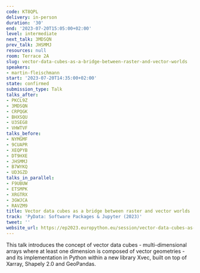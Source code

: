 ```yaml
---
code: KT8QPL
delivery: in-person
duration: '30'
end: '2023-07-20T15:05:00+02:00'
level: intermediate
next_talk: 3MDSQN
prev_talk: JHSMMJ
resources: null
room: Terrace 2A
slug: vector-data-cubes-as-a-bridge-between-raster-and-vector-worlds
speakers:
- martin-fleischmann
start: '2023-07-20T14:35:00+02:00'
state: confirmed
submission_type: Talk
talks_after:
- PKCL9Z
- 3MDSQN
- CRPQGK
- BHXSQU
- U3SEG8
- VHWTVF
talks_before:
- NYMGMF
- 9CUAPR
- XEQPYB
- DT9HXE
- JHSMMJ
- B7WYKQ
- UD3GZD
talks_in_parallel:
- F9UBUW
- ETSMPK
- XRGTRX
- 3GWJCA
- RAVZM9
title: Vector data cubes as a bridge between raster and vector worlds
track: 'PyData: Software Packages & Jupyter (2023)'
tweet: ''
website_url: https://ep2023.europython.eu/session/vector-data-cubes-as-a-bridge-between-raster-and-vector-worlds
---
```


This talk introduces the concept of vector data cubes - multi-dimensional arrays where at least one dimension is composed of vector geometries - and its implementation in Python within a new library Xvec, built on top of Xarray, Shapely 2.0 and GeoPandas.